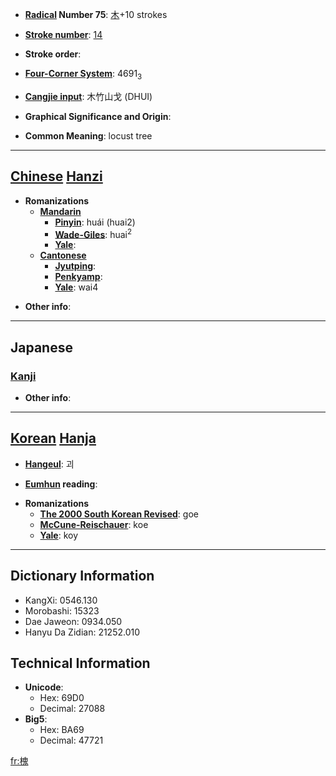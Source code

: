 * '''[[Wiktionary:Chinese radical index| Radical]] Number 75''': [[Wiktionary:Chinese radical index 木|木]]+10 strokes

* '''[[Wiktionary:Chinese total strokes index|Stroke number]]''': [[Wiktionary:Chinese total strokes index 14|14]]

* '''Stroke order''': 

* '''[[Wiktionary:Chinese four corner index|Four-Corner System]]''': 4691<sub>3</sub>

* '''[[Wiktionary:Chinese Cangjie index|Cangjie input]]''': 木竹山戈 (DHUI)

* '''Graphical Significance and Origin''': 

* '''Common Meaning''': locust tree

----

== [[Chinese]] [[Hanzi]] ==

* '''Romanizations'''
** '''[[Mandarin]]'''
*** '''[[Pinyin]]''': huái (huai2)
*** '''[[Wade-Giles]]''': huai<sup>2</sup>
*** '''[[Yale]]''': 
** '''[[Cantonese]]'''
*** '''[[Jyutping]]''':
*** '''[[Penkyamp]]''': 
*** '''[[Yale]]''': wai4

* '''Other info''': 

----

==Japanese==
===[[Kanji]]===
{{kanji|on readings=[[かい]] (kai)|kun readings=[[えんじゅ]] (enju)}}

* '''Other info''':  

----

== [[Korean]] [[Hanja]] ==

* '''[[Hangeul]]''': 괴

* '''[[Eumhun]] reading''': 

* '''Romanizations'''
** '''[[The 2000 South Korean Revised Romanization|The 2000 South Korean Revised]]''': goe
** '''[[McCune-Reischauer]]''': koe
** '''[[Yale]]''': koy

----

== Dictionary Information ==

* KangXi: 0546.130
* Morobashi: 15323
* Dae Jaweon: 0934.050
* Hanyu Da Zidian: 21252.010

== Technical Information ==

* '''Unicode''':
** Hex: 69D0
** Decimal: 27088
* '''Big5''':
** Hex: BA69
** Decimal: 47721

[[fr:槐]]